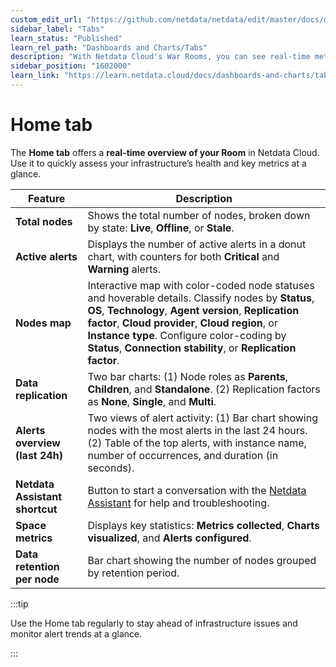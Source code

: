 ```yaml
---
custom_edit_url: "https://github.com/netdata/netdata/edit/master/docs/dashboards-and-charts/home-tab.md"
sidebar_label: "Tabs"
learn_status: "Published"
learn_rel_path: "Dashboards and Charts/Tabs"
description: "With Netdata Cloud's War Rooms, you can see real-time metrics, from any number of nodes in your infrastructure, in composite charts."
sidebar_position: "1602000"
learn_link: "https://learn.netdata.cloud/docs/dashboards-and-charts/tabs"
---
```


# Home tab

The **Home tab** offers a **real-time overview of your Room** in Netdata Cloud. Use it to quickly assess your infrastructure’s health and key metrics at a glance.

| Feature                        | Description                                                                                                                                                                                                                                                                                                                   |
|--------------------------------|-------------------------------------------------------------------------------------------------------------------------------------------------------------------------------------------------------------------------------------------------------------------------------------------------------------------------------|
| **Total nodes**                | Shows the total number of nodes, broken down by state: **Live**, **Offline**, or **Stale**.                                                                                                                                                                                                                                   |
| **Active alerts**              | Displays the number of active alerts in a donut chart, with counters for both **Critical** and **Warning** alerts.                                                                                                                                                                                                            |
| **Nodes map**                  | Interactive map with color-coded node statuses and hoverable details. Classify nodes by **Status**, **OS**, **Technology**, **Agent version**, **Replication factor**, **Cloud provider**, **Cloud region**, or **Instance type**. Configure color-coding by **Status**, **Connection stability**, or **Replication factor**. |
| **Data replication**           | Two bar charts: (1) Node roles as **Parents**, **Children**, and **Standalone**. (2) Replication factors as **None**, **Single**, and **Multi**.                                                                                                                                                                              |
| **Alerts overview (last 24h)** | Two views of alert activity: (1) Bar chart showing nodes with the most alerts in the last 24 hours. (2) Table of the top alerts, with instance name, number of occurrences, and duration (in seconds).                                                                                                                        |
| **Netdata Assistant shortcut** | Button to start a conversation with the [Netdata Assistant](https://github.com/netdata/netdata/edit/master/docs/netdata-assistant.md) for help and troubleshooting.                                                                                                                                                           |
| **Space metrics**              | Displays key statistics: **Metrics collected**, **Charts visualized**, and **Alerts configured**.                                                                                                                                                                                                                             |
| **Data retention per node**    | Bar chart showing the number of nodes grouped by retention period.                                                                                                                                                                                                                                                            |

:::tip

Use the Home tab regularly to stay ahead of infrastructure issues and monitor alert trends at a glance.

:::
